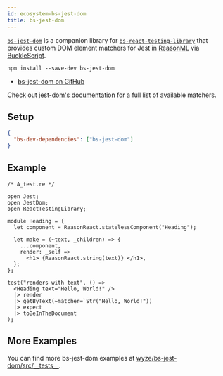 ```yaml
---
id: ecosystem-bs-jest-dom
title: bs-jest-dom
---
```


[`bs-jest-dom`][gh] is a companion library for
[`bs-react-testing-library`](bs-react-testing-library/intro.mdx) that provides
custom DOM element matchers for Jest in [ReasonML][re] via
[BuckleScript][bucklescript].

```
npm install --save-dev bs-jest-dom
```

- [bs-jest-dom on GitHub][gh]

Check out
[jest-dom's documentation](https://github.com/testing-library/jest-dom) for a
full list of available matchers.

[gh]: https://github.com/wyze/bs-jest-dom

## Setup

```json
{
  "bs-dev-dependencies": ["bs-jest-dom"]
}
```

## Example

```reason
/* A_test.re */

open Jest;
open JestDom;
open ReactTestingLibrary;

module Heading = {
  let component = ReasonReact.statelessComponent("Heading");

  let make = (~text, _children) => {
    ...component,
    render: _self =>
      <h1> {ReasonReact.string(text)} </h1>,
  };
};

test("renders with text", () =>
  <Heading text="Hello, World!" />
  |> render
  |> getByText(~matcher=`Str("Hello, World!"))
  |> expect
  |> toBeInTheDocument
);
```

## More Examples

You can find more bs-jest-dom examples at
[wyze/bs-jest-dom/src/\_\_tests\_\_](https://github.com/wyze/bs-jest-dom/tree/master/src/__tests__).

[re]: https://reasonml.github.io/
[bucklescript]: https://bucklescript.github.io/
